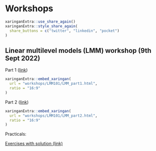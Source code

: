 # Workshops

```r
xaringanExtra::use_share_again()
xaringanExtra::style_share_again(
  share_buttons = c("twitter", "linkedin", "pocket")
)
```

## Linear multilevel models (LMM) workshop (9th Sept 2022)


Part 1 ([link](workshops/LMM101/LMM_part1.html))

```r
xaringanExtra::embed_xaringan(
  url = "workshops/LMM101/LMM_part1.html",
  ratio = "16:9"
)

```

Part 2 ([link](workshops/LMM101/LMM_part2.html))

```r
xaringanExtra::embed_xaringan(
  url = "workshops/LMM101/LMM_part2.html",
  ratio = "16:9"
)
```

Practicals:

[Exercises with solution (link)](workshops/LMM101/exercises/exercises_questions.html)